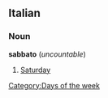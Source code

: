 ==Italian==
===Noun===
'''sabbato''' (''uncountable'')

#[[Saturday]]

[[Category:Days of the week]]